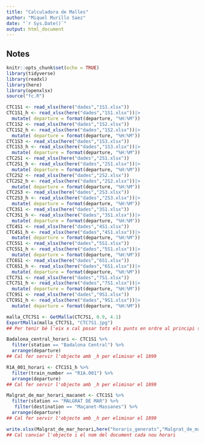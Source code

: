 ```yaml
---
title: "Calculadora de Malles"
author: "Miquel Murillo Saez"
date: "`r Sys.Date()`"
output: html_document
---
```

## Notes


```r
knitr::opts_chunk$set(echo = TRUE)
library(tidyverse)
library(readxl)
library(here)
library(openxlsx)
source("fc.R")
```

```r
CTC1S1 <- read_xlsx(here("dades","1S1.xlsx"))
CTC1S1_h <- read_xlsx(here("dades","1S1.xlsx"))|>
  mutate( departure = format(departure, "%H:%M"))
CTC1S2 <- read_xlsx(here("dades","1S2.xlsx"))
CTC1S2_h <- read_xlsx(here("dades","1S2.xlsx"))|>
  mutate( departure = format(departure, "%H:%M"))
CTC1S3 <- read_xlsx(here("dades","1S3.xlsx"))
CTC1S3_h <- read_xlsx(here("dades","1S3.xlsx"))|>
  mutate( departure = format(departure, "%H:%M"))
CTC2S1 <- read_xlsx(here("dades","2S1.xlsx"))
CTC2S1_h <- read_xlsx(here("dades","2S1.xlsx"))|>
  mutate( departure = format(departure, "%H:%M"))
CTC2S2 <- read_xlsx(here("dades","2S2.xlsx"))
CTC2S2_h <- read_xlsx(here("dades","2S2.xlsx"))|>
  mutate( departure = format(departure, "%H:%M"))
CTC2S3 <- read_xlsx(here("dades","2S3.xlsx"))
CTC2S3_h <- read_xlsx(here("dades","2S3.xlsx"))|>
  mutate( departure = format(departure, "%H:%M"))
CTC3S1 <- read_xlsx(here("dades","3S1.xlsx"))
CTC3S1_h <- read_xlsx(here("dades","3S1.xlsx"))|>
  mutate( departure = format(departure, "%H:%M"))
CTC4S1 <- read_xlsx(here("dades","4S1.xlsx"))
CTC4S1_h <- read_xlsx(here("dades","4S1.xlsx"))|>
  mutate( departure = format(departure, "%H:%M"))
CTC5S1 <- read_xlsx(here("dades","5S1.xlsx"))
CTC5S1_h <- read_xlsx(here("dades","5S1.xlsx"))|>
  mutate( departure = format(departure, "%H:%M"))
CTC6S1 <- read_xlsx(here("dades","6S1.xlsx"))
CTC6S1_h <- read_xlsx(here("dades","6S1.xlsx"))|>
  mutate( departure = format(departure, "%H:%M"))
CTC7S1 <- read_xlsx(here("dades","7S1.xlsx"))
CTC7S1_h <- read_xlsx(here("dades","7S1.xlsx"))|>
  mutate( departure = format(departure, "%H:%M"))
CTC9S1 <- read_xlsx(here("dades","9S1.xlsx"))
CTC9S1_h <- read_xlsx(here("dades","9S1.xlsx"))|>
  mutate( departure = format(departure, "%H:%M"))
```

```r
malla_CTC7S1 <- GetMalla(CTC7S1, 0.9, 4.1)
ExportMalla(malla_CTC7S1, "CTC7S1.jpg")
## Per tenir bé l'eix x cal posar tots els punts en ordre al principi sense dades
```

```r
Badalona_central_horari <- CTC1S1 %>%
  filter(station == "Badalona Central") %>%
  arrange(departure)
## Cal fer servir l'objecte amb _h per eliminar el 1899
```

```r
R1A_001_horari <- CTC1S1_h %>%
  filter(train_number == "R1A.001") %>%
  arrange(departure)
## Cal fer servir l'objecte amb _h per eliminar el 1899
```

```r
Malgrat_de_mar_horari_macanet <- CTC1S1 %>%
  filter(station == "MALGRAT DE MAR") %>%
   filter(destination == "Maçanet-Massanes") %>%
  arrange(departure)
## Cal fer servir l'objecte amb _h per eliminar el 1899
```

```r
write.xlsx(Malgrat_de_mar_horari,here("horaris_generats","Malgrat_de_mar_horari.xlsx"),colNames = TRUE)
## Cal canviar l'objecte i el nom del document cada nou horari
```

